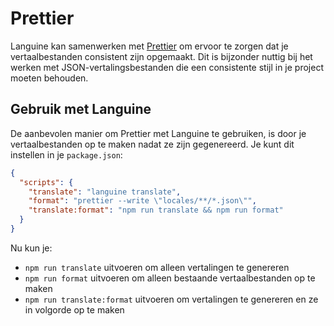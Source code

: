 # Prettier

Languine kan samenwerken met [Prettier](https://prettier.io/) om ervoor te zorgen dat je vertaalbestanden consistent zijn opgemaakt. Dit is bijzonder nuttig bij het werken met JSON-vertalingsbestanden die een consistente stijl in je project moeten behouden.

## Gebruik met Languine

De aanbevolen manier om Prettier met Languine te gebruiken, is door je vertaalbestanden op te maken nadat ze zijn gegenereerd. Je kunt dit instellen in je `package.json`:

```json title="package.json"
{
  "scripts": {
    "translate": "languine translate",
    "format": "prettier --write \"locales/**/*.json\"",
    "translate:format": "npm run translate && npm run format"
  }
}
```

Nu kun je:
- `npm run translate` uitvoeren om alleen vertalingen te genereren
- `npm run format` uitvoeren om alleen bestaande vertaalbestanden op te maken
- `npm run translate:format` uitvoeren om vertalingen te genereren en ze in volgorde op te maken
